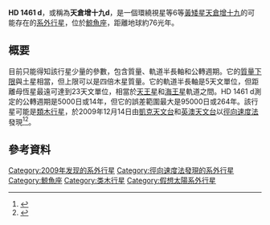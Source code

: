 {{Planetbox begin
| name = HD 1461 d
}}
{{Planetbox star
| star = [[HD_1461|HD 1461]]
| constell = [[鯨魚座|鯨魚座]]
| RA = {{RA|00|18|41.62}}
| DEC = {{DEC|−08|03|9.5}}
| app_mag = 6.47
| dist_ly = 76
| dist_pc =  23.3
| class = G0V
| mass = 1.08 ± 0.04
| radius = 1.095 ± 0.026
| temperature = 5765 ± 18
| metallicity = 0.19 ± 0.01
| age = 6.3
}}
{{Planetbox orbit
| period = 5000 ± 90000
| period_year = 14 ± 250
| semimajor = 5 ± 18
| semimajor_gm = 750 ± 2700
| eccentricity = 0.16 ± 0.29
| speed = 11 ± 8
| arg_peri = 326 ± 79
| t_peri = 2450366.936
}}
{{Planetbox character
| minimum_mass_earth = 97 ± 1161
| minimum_mass = 0.305 ± 3.65
}}
{{Planetbox discovery
| discovery_date = 2009年12月14日
| discoverers = [[史蒂文·沃格特|史蒂文·沃格特]]等人
| discovery_method = [[都卜勒光譜學|都卜勒光譜學]]
| discovery_site = [[凱克天文台|凱克天文台]]<br />[[澳洲天文台|英澳天文台]]
| discovery_status = 未定稿<ref name="disco-rivera" />
}}
{{Planetbox reference
| star = HD+1461
| planet = d
}}
{{Planetbox end}}

'''HD 1461 d'''，或稱為'''天倉增十九d'''，是一個環繞視星等6等[[黃矮星|黃矮星]][[天倉增十九|天倉增十九]]的可能存在的[[系外行星|系外行星]]，位於[[鯨魚座|鯨魚座]]，距離地球約76光年。

==概要==
目前只能得知該行星少量的參數，包含質量、軌道半長軸和公轉週期。它的[[質量下限|質量下限]]與土星相當，但上限可以是四倍木星質量。它的軌道半長軸是5天文單位，但距離母恆星最遠可達到23天文單位，相當於[[天王星|天王星]]和[[海王星|海王星]]軌道之間。HD 1461 d測定的公轉週期是5000日或14年，但它的誤差範圍最大是95000日或264年。該行星可能是[[類木行星|類木行星]]，於2009年12月14日由[[凱克天文台|凱克天文台]]和[[澳洲天文台|英澳天文台]]以[[都卜勒光譜學|徑向速度法]]發現<ref name="disco-rivera">{{cite arXiv |last=Rivera |first=Eugenio |authorlink= |eprint=0912.2566 |title=
A Super-Earth Orbiting the Nearby Sun-like Star HD 1461 |class=astro-ph.EP |year=2009 |version=v1 |accessdate=2009-12-15 }}</ref><ref name="ucsc-news">{{cite web |url=http://www.ucsc.edu/news_events/text.asp?pid=3439 |title=New planet discoveries suggest low-mass planets are common around nearby stars |author=Tim Stephens |date=2009-12-14 |work=UCSC News |publisher=UC Santa Cruz |accessdate=2009-12-14 |deadurl=yes |archiveurl=https://web.archive.org/web/20091223184326/http://www.ucsc.edu/news_events/text.asp?pid=3439 |archivedate=2009-12-23 }}</ref>。

== 參考資料 ==
{{reflist}}

{{HD 1461}}
{{Sky|00|18|41.62|-|8|03|9.5|76}}

[[Category:2009年发现的系外行星|Category:2009年发现的系外行星]]
[[Category:徑向速度法發現的系外行星|Category:徑向速度法發現的系外行星]]
[[Category:鯨魚座|Category:鯨魚座]]
[[Category:类木行星|Category:类木行星]]
[[Category:假想太陽系外行星|Category:假想太陽系外行星]]

{{extrasolar-planet-stub}}